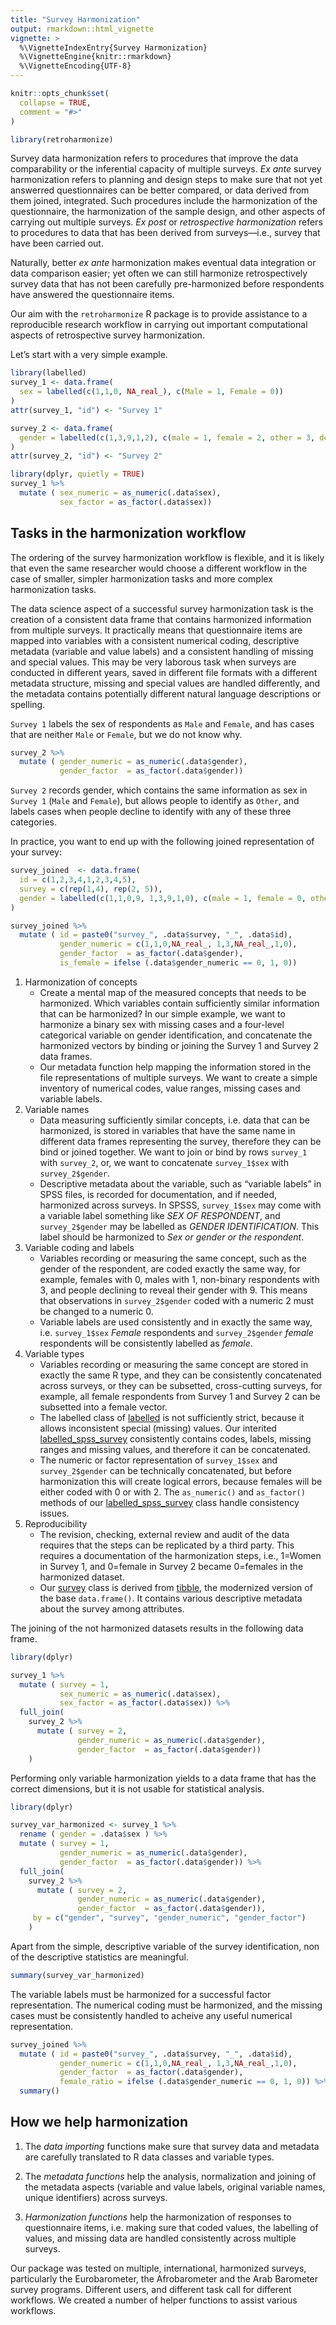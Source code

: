 ```yaml
---
title: "Survey Harmonization"
output: rmarkdown::html_vignette
vignette: >
  %\VignetteIndexEntry{Survey Harmonization}
  %\VignetteEngine{knitr::rmarkdown}
  %\VignetteEncoding{UTF-8}
---
```


```r
knitr::opts_chunk$set(
  collapse = TRUE,
  comment = "#>"
)
```

```r
library(retroharmonize)
```

Survey data harmonization refers to procedures that improve the data comparability or the inferential capacity of multiple surveys. *Ex ante* survey harmonization refers to planning and design steps to make sure that not yet answerred questionnaires can be better compared, or data derived from them joined, integrated. Such procedures include the harmonization of the questionnaire, the harmonization of the sample design, and other aspects of carrying out multiple surveys. *Ex post* or *retrospective harmonization* refers to procedures to data that has been derived from surveys---i.e., survey that have been carried out. 

Naturally, better *ex ante* harmonization makes eventual data integration or data comparison easier; yet often we can still harmonize retrospectively survey data that has not been carefully pre-harmonized before respondents have answered the questionnaire items.

Our aim with the `retroharmonize` R package is to provide assistance to a reproducible research workflow in carrying out important computational aspects of retrospective survey harmonization. 

Let's start with a very simple example.

```r
library(labelled)
survey_1 <- data.frame(
  sex = labelled(c(1,1,0, NA_real_), c(Male = 1, Female = 0))
)
attr(survey_1, "id") <- "Survey 1"

survey_2 <- data.frame(
  gender = labelled(c(1,3,9,1,2), c(male = 1, female = 2, other = 3, declined = 9))
)
attr(survey_2, "id") <- "Survey 2"
```


```r
library(dplyr, quietly = TRUE)
survey_1 %>%
  mutate ( sex_numeric = as_numeric(.data$sex), 
           sex_factor = as_factor(.data$sex))
```

## Tasks in the harmonization workflow

The ordering of the survey harmonization workflow is flexible, and it is likely that even the same researcher would choose a different workflow in the case of smaller, simpler harmonization tasks and more complex harmonization tasks.

The data science aspect of a successful survey harmonization task is the creation of a consistent data frame that contains harmonized information from multiple surveys. It practically means that questionnaire items are mapped into variables with a consistent numerical coding, descriptive metadata (variable and value labels) and a consistent handling of missing and special values. This may be very laborous task when surveys are conducted in different years, saved in different file formats with a different metadata structure, missing and special values are handled differently, and the metadata contains potentially different natural language descriptions or spelling.

`Survey 1` labels the sex of respondents as `Male` and `Female`, and has cases that are neither `Male` or `Female`, but we do not know why.

```r
survey_2 %>%
  mutate ( gender_numeric = as_numeric(.data$gender), 
           gender_factor  = as_factor(.data$gender))
```

`Survey 2` records gender, which contains the same information as sex in `Survey 1` (`Male` and `Female`), but allows people to identify as `Other`, and labels cases when people decline to identify with any of these three categories.

In practice, you want to end up with the following joined representation of your survey:

```r
survey_joined  <- data.frame(
  id = c(1,2,3,4,1,2,3,4,5),
  survey = c(rep(1,4), rep(2, 5)),
  gender = labelled(c(1,1,0,9, 1,3,9,1,0), c(male = 1, female = 0, other = 3, declined = 9))
)

survey_joined %>%
  mutate ( id = paste0("survey_", .data$survey, "_", .data$id),
           gender_numeric = c(1,1,0,NA_real_, 1,3,NA_real_,1,0), 
           gender_factor  = as_factor(.data$gender), 
           is_female = ifelse (.data$gender_numeric == 0, 1, 0))
```


1.  Harmonization of concepts
    *  Create a mental map of the measured concepts that needs to be harmonized. Which variables contain sufficiently similar information that can be harmonized? In our simple example, we want to harmonize a binary sex with missing cases and a four-level categorical variable on gender identification, and concatenate the harmonized vectors by binding or joining the Survey 1 and Survey 2 data frames.
    *  Our metadata function help mapping the information stored in the file representations of multiple surveys. We want to create a simple inventory of numerical codes, value ranges, missing cases and variable labels.
2.  Variable names
    *  Data measuring sufficiently similar concepts, i.e. data that can be harmonized, is stored in variables that have the same name in different data frames representing the survey, therefore they can be bind or joined together. We want to join or bind by rows `survey_1` with `survey_2`, or, we want to concatenate `survey_1$sex` with `survey_2$gender`.
    *  Descriptive metadata about the variable, such as "variable labels" in SPSS files, is recorded for documentation, and if needed, harmonized across surveys. In SPSSS,  `survey_1$sex` may come with a variable label something like *SEX OF RESPONDENT*, and `survey_2$gender` may be labelled as *GENDER IDENTIFICATION*. This label should be harmonized to *Sex or gender or the respondent*. 
3.  Variable coding and labels
    * Variables recording or measuring the same concept, such as the gender of the respondent, are coded exactly the same way, for example, females with 0, males with 1, non-binary respondents with 3, and people declining to reveal their gender with 9. This means that observations in `survey_2$gender` coded with a numeric 2 must be changed to a numeric 0.
    * Variable labels are used consistently and in exactly the same way, i.e. `survey_1$sex` *Female* respondents and `survey_2$gender` *female* respondents will be consistently labelled as *female*.
4.  Variable types
    * Variables recording or measuring the same concept are stored in exactly the same R type, and they can be consistently concatenated across surveys, or they can be subsetted, cross-cutting surveys, for example, all female respondents from Survey 1 and Survey 2 can be subsetted into a female vector.
    * The labelled class of [labelled](https://cran.r-project.org/web/packages/labelled/vignettes/intro_labelled.html) is not sufficiently strict, because it allows inconsistent special (missing) values.  Our interited [labelled_spss_survey](https://retroharmonize.dataobservatory.eu/reference/labelled_spss_survey.html) consistently contains codes, labels, missing ranges and missing values, and therefore it can be concatenated.
    * The numeric or factor representation of `survey_1$sex` and `survey_2$gender` can be technically concatenated, but before harmonization this will create logical errors, because females will be either coded with 0 or with 2. The `as_numeric()` and `as_factor()` methods of our [labelled_spss_survey](https://retroharmonize.dataobservatory.eu/reference/labelled_spss_survey.html)  class handle consistency issues.
5.  Reproducibility
    * The revision, checking, external review and audit of the data requires that the steps can be replicated by a third party. This requires a documentation of the harmonization steps, i.e., 1=Women in Survey 1, and 0=female in Survey 2 became 0=females in the harmonized dataset.
    * Our [survey](https://retroharmonize.dataobservatory.eu/reference/survey.html) class is derived from [tibble](https://tibble.tidyverse.org/), the modernized version of the base `data.frame()`. It contains various descriptive metadata about the survey among attributes.
    
The joining of the not harmonized datasets results in the following data frame.
    
```r
library(dplyr)

survey_1 %>%
  mutate ( survey = 1, 
           sex_numeric = as_numeric(.data$sex), 
           sex_factor = as_factor(.data$sex)) %>%
  full_join( 
    survey_2 %>%
      mutate ( survey = 2, 
               gender_numeric = as_numeric(.data$gender), 
               gender_factor  = as_factor(.data$gender))
    )

```  
    
Performing only variable harmonization yields to a data frame that has the correct dimensions, but it is not usable for statistical analysis. 

    
```r
library(dplyr)

survey_var_harmonized <- survey_1 %>%
  rename ( gender = .data$sex ) %>%
  mutate ( survey = 1, 
           gender_numeric = as_numeric(.data$gender), 
           gender_factor  = as_factor(.data$gender)) %>%
  full_join( 
    survey_2 %>%
      mutate ( survey = 2, 
               gender_numeric = as_numeric(.data$gender), 
               gender_factor  = as_factor(.data$gender)), 
     by = c("gender", "survey", "gender_numeric", "gender_factor")
    )

```      

Apart from the simple, descriptive variable of the survey identification, non of the descriptive statistics are meaningful.    

```r
summary(survey_var_harmonized)
```
The variable labels must be harmonized for a successful factor representation.  The numerical coding must be harmonized, and the missing cases must be consistently handled to acheive any useful numerical representation. 

```r
survey_joined %>%
  mutate ( id = paste0("survey_", .data$survey, "_", .data$id),
           gender_numeric = c(1,1,0,NA_real_, 1,3,NA_real_,1,0), 
           gender_factor  = as_factor(.data$gender), 
           female_ratio = ifelse (.data$gender_numeric == 0, 1, 0)) %>%
  summary()
```
## How we help harmonization

1. The *data importing* functions make sure that survey data and metadata are carefully translated to R data classes and variable types.  

2. The *metadata functions* help the analysis, normalization and joining of the metadata aspects (variable and value labels, original variable names, unique identifiers) across surveys.

3. *Harmonization functions* help the harmonization of responses to questionnaire items, i.e. making sure that coded values, the labelling of values, and missing data are handled consistently across multiple surveys.

Our package was tested on multiple, international, harmonized surveys, particularly the Eurobarometer, the Afrobarometer and the Arab Barometer survey programs. Different users, and different task call for different workflows.  We created a number of helper functions to assist various workflows.  
